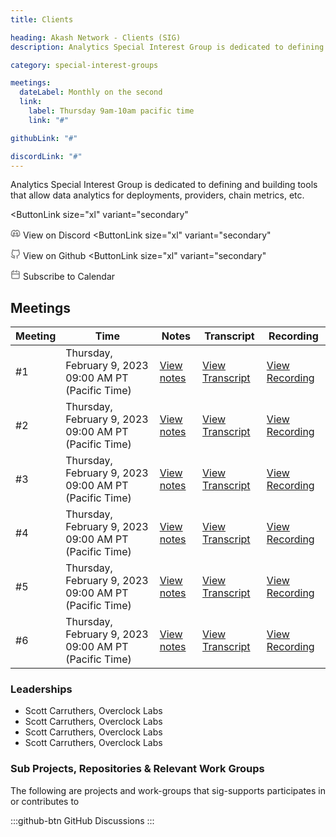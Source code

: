 ```yaml
---
title: Clients

heading: Akash Network - Clients (SIG)
description: Analytics Special Interest Group is dedicated to defining and building tools that allow data analytics for deployments, providers, chain metrics, etc.

category: special-interest-groups

meetings:
  dateLabel: Monthly on the second
  link:
    label: Thursday 9am-10am pacific time
    link: "#"

githubLink: "#"

discordLink: "#"
---
```


Analytics Special Interest Group is dedicated to defining and building tools that allow data analytics for deployments, providers, chain metrics, etc.

<div class="flex flex-col lg:flex-row lg:items-center gap-6"  >


<ButtonLink 
  size="xl"
  variant="secondary"
>
<svg class="mr-1"   width="16" height="16" viewBox="0 0 16 16" fill="none" xmlns="http://www.w3.org/2000/svg"><path d="M3.66406 10.666C6.9974 12.3327 8.9974 12.3327 12.3307 10.666" stroke="#808080" stroke-width="1.5" stroke-linecap="round" stroke-linejoin="round"/><path d="M10.3333 11.666L11 12.9993C11 12.9993 13.7809 12.1138 14.6667 10.666C14.6667 9.99935 15.0201 5.23494 12.6667 3.66602C11.6667 2.99935 10 2.66602 10 2.66602L9.33333 3.99935H8" stroke="#808080" stroke-width="1.5" stroke-linecap="round" stroke-linejoin="round"/><path d="M5.68229 11.666L5.01563 12.9993C5.01563 12.9993 2.23474 12.1138 1.34896 10.666C1.34896 9.99935 0.995565 5.23494 3.34896 3.66602C4.34896 2.99935 6.01563 2.66602 6.01563 2.66602L6.68229 3.99935H8.01562" stroke="#808080" stroke-width="1.5" stroke-linecap="round" stroke-linejoin="round"/><path d="M5.66406 9.33268C5.11178 9.33268 4.66406 8.73573 4.66406 7.99935C4.66406 7.26297 5.11178 6.66602 5.66406 6.66602C6.21635 6.66602 6.66406 7.26297 6.66406 7.99935C6.66406 8.73573 6.21635 9.33268 5.66406 9.33268Z" stroke="#808080" stroke-width="1.5" stroke-linecap="round" stroke-linejoin="round"/><path d="M10.3359 9.33268C9.78365 9.33268 9.33594 8.73573 9.33594 7.99935C9.33594 7.26297 9.78365 6.66602 10.3359 6.66602C10.8882 6.66602 11.3359 7.26297 11.3359 7.99935C11.3359 8.73573 10.8882 9.33268 10.3359 9.33268Z" stroke="#808080" stroke-width="1.5" stroke-linecap="round" stroke-linejoin="round"/>
</svg>
View on Discord
</ButtonLink>
<ButtonLink 
  size="xl"
  variant="secondary"
>
<svg  class="mr-1" width="16" height="16" viewBox="0 0 16 16" fill="none" xmlns="http://www.w3.org/2000/svg"><g clip-path="url(#clip0_2201_20876)"><path d="M10.6693 14.6852V12.7718C10.6943 12.454 10.6514 12.1344 10.5433 11.8344C10.4353 11.5344 10.2646 11.2608 10.0427 11.0318C12.136 10.7985 14.336 10.0052 14.336 6.36518C14.3358 5.4344 13.9778 4.53931 13.336 3.86518C13.6399 3.05085 13.6184 2.15075 13.276 1.35185C13.276 1.35185 12.4893 1.11851 10.6693 2.33851C9.14133 1.92439 7.53065 1.92439 6.00266 2.33851C4.18266 1.11851 3.39599 1.35185 3.39599 1.35185C3.05357 2.15075 3.03208 3.05085 3.33599 3.86518C2.68941 4.54431 2.331 5.44749 2.33599 6.38518C2.33599 9.99851 4.53599 10.7918 6.62932 11.0518C6.40999 11.2785 6.24083 11.5488 6.13286 11.8451C6.02489 12.1415 5.98053 12.4572 6.00266 12.7718V14.6852" stroke="#808080" stroke-width="1.5" stroke-linecap="round" stroke-linejoin="round"/><path d="M6.0026 13.3516C4.0026 14.0004 2.33594 13.3516 1.33594 11.3516" stroke="#808080" stroke-width="1.5" stroke-linecap="round" stroke-linejoin="round"/></g><defs><clipPath id="clip0_2201_20876"><rect width="16" height="16" fill="white"/></clipPath></defs></svg>
View on Github
</ButtonLink>
<ButtonLink 
  size="xl"
  variant="secondary"
>
<svg  class="mr-1"  width="16" height="16" viewBox="0 0 16 16" fill="none" xmlns="http://www.w3.org/2000/svg"><path d="M10 2.66732V1.33398M10 2.66732V4.00065M10 2.66732H7M2 6.66732V12.6673C2 13.4037 2.59695 14.0007 3.33333 14.0007H12.6667C13.4031 14.0007 14 13.4037 14 12.6673V6.66732H2Z" stroke="#808080" stroke-width="1.5" stroke-linecap="round" stroke-linejoin="round"/><path d="M2 6.66602V3.99935C2 3.26297 2.59695 2.66602 3.33333 2.66602H4.66667" stroke="#808080" stroke-width="1.5" stroke-linecap="round" stroke-linejoin="round"/><path d="M4.66406 1.33398V4.00065" stroke="#808080" stroke-width="1.5" stroke-linecap="round" stroke-linejoin="round"/><path d="M14.0026 6.66602V3.99935C14.0026 3.26297 13.4057 2.66602 12.6693 2.66602H12.3359" stroke="#808080" stroke-width="1.5" stroke-linecap="round" stroke-linejoin="round"/></svg>
Subscribe to Calendar
</ButtonLink>


</div>

## Meetings

| Meeting | Time                                                  | Notes           | Transcript           | Recording           |
| ------- | ----------------------------------------------------- | --------------- | -------------------- | ------------------- |
| #1      | Thursday, February 9, 2023 09:00 AM PT (Pacific Time) | [View notes](#) | [View Transcript](#) | [View Recording](#) |
| #2      | Thursday, February 9, 2023 09:00 AM PT (Pacific Time) | [View notes](#) | [View Transcript](#) | [View Recording](#) |
| #3      | Thursday, February 9, 2023 09:00 AM PT (Pacific Time) | [View notes](#) | [View Transcript](#) | [View Recording](#) |
| #4      | Thursday, February 9, 2023 09:00 AM PT (Pacific Time) | [View notes](#) | [View Transcript](#) | [View Recording](#) |
| #5      | Thursday, February 9, 2023 09:00 AM PT (Pacific Time) | [View notes](#) | [View Transcript](#) | [View Recording](#) |
| #6      | Thursday, February 9, 2023 09:00 AM PT (Pacific Time) | [View notes](#) | [View Transcript](#) | [View Recording](#) |

### Leaderships

- Scott Carruthers, Overclock Labs
- Scott Carruthers, Overclock Labs
- Scott Carruthers, Overclock Labs
- Scott Carruthers, Overclock Labs

### Sub Projects, Repositories & Relevant Work Groups

The following are projects and work-groups that sig-supports participates in or contributes to

:::github-btn
GitHub Discussions
:::

